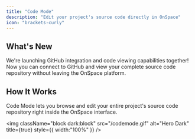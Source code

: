 ```yaml
---
title: "Code Mode"
description: "Edit your project's source code directly in OnSpace"
icon: "brackets-curly"
---
```


## What's New
We're launching GitHub integration and code viewing capabilities together\! Now you can connect to GitHub and view your complete source code repository without leaving the OnSpace platform.

## How It Works
Code Mode lets you browse and edit your entire project's source code repository right inside the OnSpace interface.

<img
  className="block dark:block"
  src="/codemode.gif"
  alt="Hero Dark"
  title={true}
  style={{ width:"100%" }}
/>